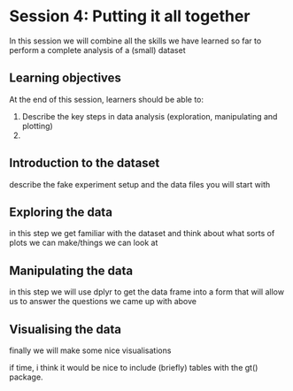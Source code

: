 # Session 4: Putting it all together

In this session we will combine all the skills we have learned so far to perform a complete analysis of a (small) dataset

## Learning objectives

At the end of this session, learners should be able to:

1.  Describe the key steps in data analysis (exploration, manipulating and plotting)
2.

## Introduction to the dataset

describe the fake experiment setup and the data files you will start with

## Exploring the data

in this step we get familiar with the dataset and think about what sorts of plots we can make/things we can look at

## Manipulating the data

in this step we will use dplyr to get the data frame into a form that will allow us to answer the questions we came up with above

## Visualising the data

finally we will make some nice visualisations

if time, i think it would be nice to include (briefly) tables with the gt() package.